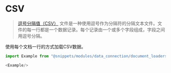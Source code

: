 # CSV

> [逗号分隔值（CSV）](https://en.wikipedia.org/wiki/Comma-separated_values) 文件是一种使用逗号作为分隔符的分隔文本文件。文件的每一行都是一个数据记录。每个记录由一个或多个字段组成，字段之间用逗号分隔。

使用每个文档一行的方式加载CSV数据。

```javascript
import Example from "@snippets/modules/data_connection/document_loaders/how_to/csv.mdx"

<Example/>
```

